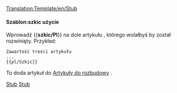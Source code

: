 <noinclude>[[Translation:Template/en/Stub]]</noinclude><noinclude></noinclude>{{en/Ambox| type  = notice
| image = StubIcon.png
| text  = <strong>Szkic</strong><br>Ten artykuł jest szkicem. Proszę, jeśli możesz, rozwiń to.
}}<includeonly>{{{1|<!--[[Category:Articles to be expanded]]-->[[Category:pl/Artykuły do rozbudowy]]}}}</includeonly><noinclude>

====Szablon:szkic użycie====
Wprowadź <nowiki>{{</nowiki>'''szkic/Pl'''<nowiki>}}</nowiki> na dole artykułu , którego wolałbyś by został rozwinięty. Przykład:
<pre>
Zawartość treści artykułu
...
{{pl/Szkic}}
</pre>
To doda artykuł do <!--[[:Category:Articles to be expanded]]-->[[:Category:pl/Artykuły do rozbudowy|Artykuły do rozbudowy]] .

<!--[[Category:Templates|Stub]][[Category:Message boxes|Stub]]-->[[Category:pl/Szablony|Stub]][[Category:pl/InfoBox|Stub]]</noinclude>